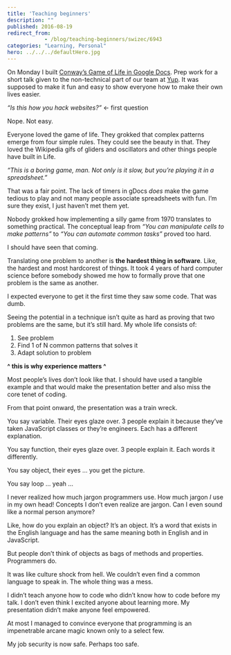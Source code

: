 ```yaml
---
title: 'Teaching beginners'
description: ""
published: 2016-08-19
redirect_from: 
            - /blog/teaching-beginners/swizec/6943
categories: "Learning, Personal"
hero: ../../../defaultHero.jpg
---
```

On Monday I built [Conway’s Game of Life in Google Docs](https://swizec.com/blog/conways-game-of-life-in-google-docs/swizec/6931). Prep work for a short talk given to the non-technical part of our team at [Yup](https://www.yup.com/). It was supposed to make it fun and easy to show everyone how to make their own lives easier.

_“Is this how you hack websites?”_ &lt;- first question

Nope. Not easy.

Everyone loved the game of life. They grokked that complex patterns emerge from four simple rules. They could see the beauty in that. They loved the Wikipedia gifs of gliders and oscillators and other things people have built in Life.

_“This is a boring game, man. Not only is it slow, but you’re playing it in a spreadsheet.”_

That was a fair point. The lack of timers in gDocs _does_ make the game tedious to play and not many people associate spreadsheets with fun. I’m sure they exist, I just haven’t met them yet.

Nobody grokked how implementing a silly game from 1970 translates to something practical. The conceptual leap from _“You can manipulate cells to make patterns”_ to _“You can automate common tasks”_ proved too hard.

I should have seen that coming.

Translating one problem to another is **the hardest thing in software**. Like, the hardest and most hardcorest of things. It took 4 years of hard computer science before somebody showed me how to formally prove that one problem is the same as another.

I expected everyone to get it the first time they saw some code. That was dumb.

Seeing the potential in a technique isn’t quite as hard as proving that two problems are the same, but it’s still hard. My whole life consists of:

1. See problem
2. Find 1 of N common patterns that solves it
3. Adapt solution to problem

**^ this is why experience matters ^**

Most people’s lives don’t look like that. I should have used a tangible example and that would make the presentation better and also miss the core tenet of coding.

From that point onward, the presentation was a train wreck.

You say variable. Their eyes glaze over. 3 people explain it because they’ve taken JavaScript classes or they’re engineers. Each has a different explanation.

You say function, their eyes glaze over. 3 people explain it. Each words it differently.

You say object, their eyes … you get the picture.

You say loop … yeah …

I never realized how much jargon programmers use. How much jargon _I_ use in my own head! Concepts I don’t even realize are jargon. Can I even sound like a normal person anymore?

Like, how do you explain an object? It’s an object. It’s a word that exists in the English language and has the same meaning both in English and in JavaScript.

But people don’t think of objects as bags of methods and properties. Programmers do.

It was like culture shock from hell. We couldn’t even find a common language to speak in. The whole thing was a mess.

I didn’t teach anyone how to code who didn’t know how to code before my talk. I don’t even think I excited anyone about learning more. My presentation didn’t make anyone feel empowered.

At most I managed to convince everyone that programming is an impenetrable arcane magic known only to a select few.

My job security is now safe. Perhaps too safe.